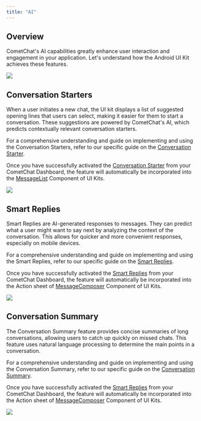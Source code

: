 ```yaml
---
title: "AI"
---
```


## Overview

CometChat's AI capabilities greatly enhance user interaction and engagement in your application. Let's understand how the Android UI Kit achieves these features.

<Frame>
  <img src="/images/dc468902-AI_Overview-0c7eccf3adcb1327d6a428bb2201419e.png" />
</Frame>

## Conversation Starters

When a user initiates a new chat, the UI kit displays a list of suggested opening lines that users can select, making it easier for them to start a conversation. These suggestions are powered by CometChat's AI, which predicts contextually relevant conversation starters.

For a comprehensive understanding and guide on implementing and using the Conversation Starters, refer to our specific guide on the [Conversation Starter](/fundamentals/ai-user-copilot/conversation-starter).

Once you have successfully activated the [Conversation Starter](/fundamentals/ai-user-copilot/conversation-starter) from your CometChat Dashboard, the feature will automatically be incorporated into the [MessageList](/ui-kit/android/message-list) Component of UI Kits.

<Frame>
  <img src="/images/108f16f1-Conversation_Strater-0862a8398d19c4c886038595181016b2.png" />
</Frame>

## Smart Replies

Smart Replies are AI-generated responses to messages. They can predict what a user might want to say next by analyzing the context of the conversation. This allows for quicker and more convenient responses, especially on mobile devices.

For a comprehensive understanding and guide on implementing and using the Smart Replies, refer to our specific guide on the [Smart Replies](/fundamentals/ai-user-copilot/smart-replies).

Once you have successfully activated the [Smart Replies](/fundamentals/ai-user-copilot/smart-replies) from your CometChat Dashboard, the feature will automatically be incorporated into the Action sheet of [MessageComposer](/ui-kit/android/message-composer) Component of UI Kits.

<Frame>
  <img src="/images/c44db2a1-Smart_Reply-0a237e7f9625690ea90063914531b7ed.png" />
</Frame>

## Conversation Summary

The Conversation Summary feature provides concise summaries of long conversations, allowing users to catch up quickly on missed chats. This feature uses natural language processing to determine the main points in a conversation.

For a comprehensive understanding and guide on implementing and using the Conversation Summary, refer to our specific guide on the [Conversation Summary](/fundamentals/ai-user-copilot/conversation-summary).

Once you have successfully activated the [Smart Replies](/fundamentals/ai-user-copilot/smart-replies) from your CometChat Dashboard, the feature will automatically be incorporated into the Action sheet of [MessageComposer](/ui-kit/android/message-composer) Component of UI Kits.

<Frame>
  <img src="/images/25921821-Conversation_Summary-5b64b3eb0655bc79903ca520d40a1e15.png" />
</Frame>
